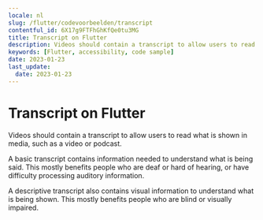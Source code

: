```yaml
---
locale: nl
slug: /flutter/codevoorbeelden/transcript
contentful_id: 6X17g9FTFhGhKfQe0tu3MG
title: Transcript on Flutter
description: Videos should contain a transcript to allow users to read what is shown in media, such as a video or podcast.
keywords: [Flutter, accessibility, code sample]
date: 2023-01-23
last_update:
  date: 2023-01-23
---
```


# Transcript on Flutter

Videos should contain a transcript to allow users to read what is shown in media, such as a video or podcast.

A basic transcript contains information needed to understand what is being said. This mostly benefits people who are deaf or hard of hearing, or have difficulty processing auditory information.

A descriptive transcript also contains visual information to understand what is being shown. This mostly benefits people who are blind or visually impaired.

<CodeSample id="media-transcript" framework="flutter" locale="nl"/>
